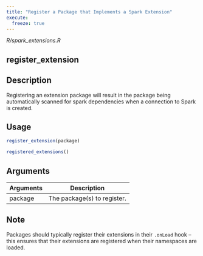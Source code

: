 ```yaml
---
title: "Register a Package that Implements a Spark Extension"
execute:
  freeze: true
---
```


*R/spark_extensions.R*

## register_extension

## Description
Registering an extension package will result in the package being automatically scanned for spark dependencies when a connection to Spark is created. 


## Usage
```r
register_extension(package) 

registered_extensions() 
```

## Arguments
|Arguments|Description|
|---|---|
| package | The package(s) to register. |




## Note
Packages should typically register their extensions in their   `.onLoad` hook -- this ensures that their extensions are registered   when their namespaces are loaded. 



